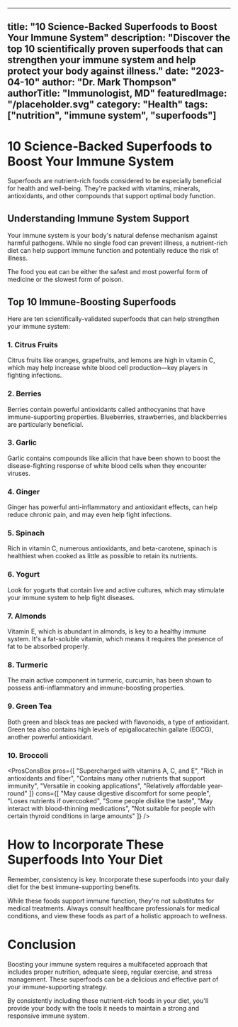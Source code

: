 
---
title: "10 Science-Backed Superfoods to Boost Your Immune System"
description: "Discover the top 10 scientifically proven superfoods that can strengthen your immune system and help protect your body against illness."
date: "2023-04-10"
author: "Dr. Mark Thompson"
authorTitle: "Immunologist, MD"
featuredImage: "/placeholder.svg"
category: "Health"
tags: ["nutrition", "immune system", "superfoods"]
---

# 10 Science-Backed Superfoods to Boost Your Immune System

<InfoBox title="What are Superfoods?" variant="info">
  Superfoods are nutrient-rich foods considered to be especially beneficial for health and well-being. They're packed with vitamins, minerals, antioxidants, and other compounds that support optimal body function.
</InfoBox>

## Understanding Immune System Support

Your immune system is your body's natural defense mechanism against harmful pathogens. While no single food can prevent illness, a nutrient-rich diet can help support immune function and potentially reduce the risk of illness.

<QuoteBlock author="Dr. Andrew Weil" source="Eating Well for Optimum Health">
  The food you eat can be either the safest and most powerful form of medicine or the slowest form of poison.
</QuoteBlock>

## Top 10 Immune-Boosting Superfoods

Here are ten scientifically-validated superfoods that can help strengthen your immune system:

### 1. Citrus Fruits

<InfoBox variant="success">
  Citrus fruits like oranges, grapefruits, and lemons are high in vitamin C, which may help increase white blood cell production—key players in fighting infections.
</InfoBox>

### 2. Berries

Berries contain powerful antioxidants called anthocyanins that have immune-supporting properties. Blueberries, strawberries, and blackberries are particularly beneficial.

### 3. Garlic

<Callout>
  Garlic contains compounds like allicin that have been shown to boost the disease-fighting response of white blood cells when they encounter viruses.
</Callout>

### 4. Ginger

Ginger has powerful anti-inflammatory and antioxidant effects, can help reduce chronic pain, and may even help fight infections.

### 5. Spinach

Rich in vitamin C, numerous antioxidants, and beta-carotene, spinach is healthiest when cooked as little as possible to retain its nutrients.

### 6. Yogurt

<InfoBox title="Probiotic Benefits" variant="info">
  Look for yogurts that contain live and active cultures, which may stimulate your immune system to help fight diseases.
</InfoBox>

### 7. Almonds

Vitamin E, which is abundant in almonds, is key to a healthy immune system. It's a fat-soluble vitamin, which means it requires the presence of fat to be absorbed properly.

### 8. Turmeric

The main active component in turmeric, curcumin, has been shown to possess anti-inflammatory and immune-boosting properties.

### 9. Green Tea

Both green and black teas are packed with flavonoids, a type of antioxidant. Green tea also contains high levels of epigallocatechin gallate (EGCG), another powerful antioxidant.

### 10. Broccoli

<ProsConsBox 
  pros={[
    "Supercharged with vitamins A, C, and E",
    "Rich in antioxidants and fiber",
    "Contains many other nutrients that support immunity",
    "Versatile in cooking applications",
    "Relatively affordable year-round"
  ]}
  cons={[
    "May cause digestive discomfort for some people",
    "Loses nutrients if overcooked",
    "Some people dislike the taste",
    "May interact with blood-thinning medications",
    "Not suitable for people with certain thyroid conditions in large amounts"
  ]}
/>

# How to Incorporate These Superfoods Into Your Diet

Remember, consistency is key. Incorporate these superfoods into your daily diet for the best immune-supporting benefits.

<InfoBox title="Important Note" variant="warning">
  While these foods support immune function, they're not substitutes for medical treatments. Always consult healthcare professionals for medical conditions, and view these foods as part of a holistic approach to wellness.
</InfoBox>

# Conclusion

Boosting your immune system requires a multifaceted approach that includes proper nutrition, adequate sleep, regular exercise, and stress management. These superfoods can be a delicious and effective part of your immune-supporting strategy.

By consistently including these nutrient-rich foods in your diet, you'll provide your body with the tools it needs to maintain a strong and responsive immune system.
